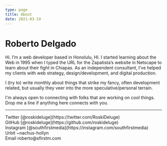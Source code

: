 ```yaml
---
type: page
title: About
date: 2021-03-19
---
```


# Roberto Delgado

Hi. I’m a web developer based in Honolulu, HI. I started learning about the Web in 1995 when I typed the URL for the Zapatista’s website in Netscape to learn about their fight in Chiapas. As an independent consultant, I’ve helped my clients with web strategy, design/development, and digital production.

I (try to) write monthly about things that strike my fancy, often development related, but usually they veer into the more speculative/personal terrain.

I'm always open to connecting with folks that are working on cool things. Drop me a line if anything here connects with you.

---

<div>
  Twitter [@roskideluge](https://twitter.com/RoskiDeluge)
  <br />
  GitHub [@roskideluge](https://github.com/roskideluge)
  <br />
  Instagram [@southfirstmedia](https://instagram.com/southfirstmedia)
  <br />
  Urbit ~nachus-hollyn
  <br />
  Email roberto@sfirstm.com
</div>
